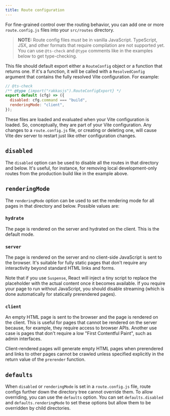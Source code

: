 ```yaml
---
title: Route configuration
---
```


For fine-grained control over the routing behavior, you can add one or more `route.config.js` files into your `src/routes` directory.

> **NOTE:** Route config files _must_ be in vanilla JavaScript. TypeScript, JSX, and other formats that require compilation are not supported yet. You can use `@ts-check` and `@type` comments like in the examples below to get type-checking.

This file should default export either a `RouteConfig` object or a function that returns one. If it's a function, it will be called with a `ResolvedConfig` argument that contains the fully resolved Vite configuration. For example:

```js
// @ts-check
/** @type {import("rakkasjs").RouteConfigExport} */
export default (cfg) => ({
  disabled: cfg.command === "build",
  renderingMode: "client",
});
```

These files are loaded and evaluated when your Vite configuration is loaded. So, conceptually, they are part of your Vite configuration. Any changes to a `route.config.js` file, or creating or deleting one, will cause Vite dev server to restart just like other configuration changes.

## `disabled`

The `disabled` option can be used to disable all the routes in that directory and below. It's useful, for instance, for removing local development-only routes from the production build like in the example above.

## `renderingMode`

The `renderingMode` option can be used to set the rendering mode for all pages in that directory and below. Possible values are:

### `hydrate`

The page is rendered on the server and hydrated on the client. This is the default mode.

### `server`

The page is rendered on the server and no client-side JavaScript is sent to the browser. It's suitable for fully static pages that don't require any interactivity beyond standard HTML links and forms.

Note that if you use `Suspense`, React will inject a tiny script to replace the placeholder with the actual content once it becomes available. If you require your page to run without JavaScript, you should disable streaming (which is done automatically for statically prerendered pages).

### `client`

An empty HTML page is sent to the browser and the page is rendered on the client. This is useful for pages that cannot be rendered on the server because, for example, they require access to browser APIs. Another use case is pages that don't require a low "First Contentful Paint", such as admin interfaces.

Client-rendered pages will generate empty HTML pages when prerendered and links to other pages cannot be crawled unless specified explicitly in the return value of the `prerender` function.

## `defaults`

When `disabled` or `renderingMode` is set in a `route.config.js` file, route configs further down the directory tree cannot override them. To allow overriding, you can use the `defaults` option. You can set `defaults.disabled` and `defaults.renderingMode` to set these options but allow them to be overridden by child directories.
